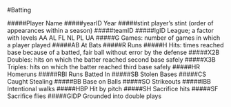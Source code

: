 
#Batting

#####Player Name
#####yearID Year
#####stint player’s stint (order of appearances within a season)
#####teamID 
#####lgID League; a factor with levels AA AL FL NL PL UA
#####G Games: number of games in which a player played
#####AB At Bats
#####R Runs
#####H Hits: times reached base because of a batted, fair ball without error by the defense
#####X2B Doubles: hits on which the batter reached second base safely
#####X3B Triples: hits on which the batter reached third base safely
#####HR Homeruns
#####RBI Runs Batted In
#####SB Stolen Bases
#####CS Caught Stealing
#####BB Base on Balls
#####SO Strikeouts
#####IBB Intentional walks
#####HBP Hit by pitch
#####SH Sacrifice hits
#####SF Sacrifice flies
#####GIDP Grounded into double plays

